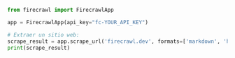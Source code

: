 ```python Python
from firecrawl import FirecrawlApp

app = FirecrawlApp(api_key="fc-YOUR_API_KEY")

# Extraer un sitio web:
scrape_result = app.scrape_url('firecrawl.dev', formats=['markdown', 'html'])
print(scrape_result)
```
